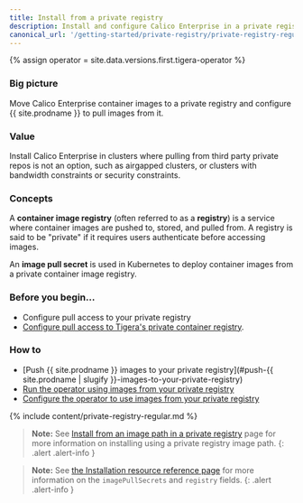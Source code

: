 ```yaml
---
title: Install from a private registry
description: Install and configure Calico Enterprise in a private registry. 
canonical_url: '/getting-started/private-registry/private-registry-regular'
---
```


{% assign operator = site.data.versions.first.tigera-operator %}

### Big picture

Move Calico Enterprise container images to a private registry and configure {{ site.prodname }} to pull images from it.

### Value

Install Calico Enterprise in clusters where pulling from third party private repos is not an option, such as airgapped clusters, or clusters with bandwidth constraints or security constraints.

### Concepts

A **container image registry** (often referred to as a **registry**) is a service where container images are pushed to, stored, and pulled from. A registry is said to be "private" if it requires users authenticate before accessing images.

An **image pull secret** is used in Kubernetes to deploy container images from a private container image registry.

### Before you begin...

- Configure pull access to your private registry
- [Configure pull access to Tigera's private container registry]({{site.baseurl}}/getting-started/calico-enterprise#get-private-registry-credentials-and-license-key).

### How to

- [Push {{ site.prodname }} images to your private registry](#push-{{ site.prodname | slugify }}-images-to-your-private-registry)
- [Run the operator using images from your private registry](#run-the-operator-using-images-from-your-private-registry)
- [Configure the operator to use images from your private registry](#configure-the-operator-to-use-images-from-your-private-registry)

{% include content/private-registry-regular.md %}

>**Note:** See [Install from an image path in a private registry]({{site.baseurl}}/getting-started/private-registry/private-registry-image-path#big-picture) page for more information on installing using a private registry image path.
{: .alert .alert-info }

>**Note:** See [the Installation resource reference page]({{site.baseurl}}/reference/installation/api) for more information on the `imagePullSecrets` and `registry` fields.
{: .alert .alert-info }
